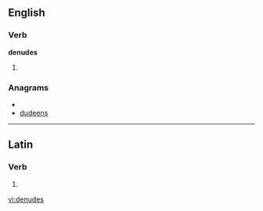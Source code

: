 ==English==

===Verb===
'''denudes'''

# {{third-person singular of|[[denude]]}}

===Anagrams===
* {{alphagram|ddeensu}}
* [[dudeens#English|dudeens]]

----

==Latin==

===Verb===
{{la-verb-form|dēnūdēs}}

# {{conjugation of|denudo|dēnūdō|2|s|pres|act|sub|lang=la}}
{{count page|[[Wiktionary:Page count]]}}

[[vi:denudes]]
